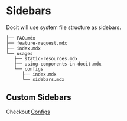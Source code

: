 # Sidebars

Docit will use system file structure as sidebars.

```
├── FAQ.mdx
├── feature-request.mdx
├── index.mdx
└── usages
   ├── static-resources.mdx
   ├── using-components-in-docit.mdx
   └── configs
      ├── index.mdx
      └── sidebars.mdx
```

## Custom Sidebars

Checkout [Configs](#/Configs)
